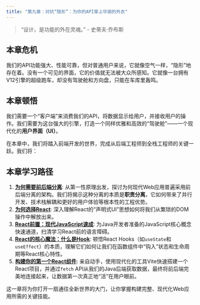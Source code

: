 ```yaml
---
title: "第九章：对抗“隐形”：为你的API穿上华丽的外衣"
---
```


> "设计，是功能的外在灵魂。" - 史蒂夫·乔布斯

## 本章危机

我们的API功能强大、性能可靠，但对普通用户来说，它就像空气一样，“隐形”地存在着。没有一个可见的界面，它的价值就无法被大众所感知。它就像一台拥有V12引擎的超级跑车，却没有驾驶舱和方向盘，只能在车库里轰鸣。

## 本章顿悟

我们需要一个“客户端”来消费我们的API，将数据显示给用户，并接收用户的操作。我们需要为这台强大的引擎，打造一个同样优雅和高效的“驾驶舱”——一个现代化的**用户界面（UI）**。

在本章中，我们将踏入前端开发的世界，完成从后端工程师到全栈工程师的关键一跃。我们将：

## 本章学习路径

1.  **[为何需要前后端分离](./01-why-frontend-backend-separation.qmd)**: 从第一性原理出发，探讨为何现代Web应用普遍采用前后端分离的架构。我们将揭示这种分离的本质是**职责分离**，它如何带来了并行开发、技术栈解耦和更好的用户体验等根本性的工程优势。
2.  **[为何选择React](./02-why-react.qmd)**: 深入理解React的“声明式UI”思想如何将我们从繁琐的DOM操作中解放出来。
3.  **[React前置：现代JavaScript速成](./02a-js-primer-for-react.qmd)**: 为Java开发者准备的JavaScript核心概念快速通道，扫清学习React前的语言障碍。
4.  **[React的核心魔法：什么是Hook](./02b-what-is-a-hook.qmd)**: 顿悟React Hooks（如`useState`和`useEffect`）的本质，理解它们如何让我们在函数组件中“钩入”状态和生命周期等React核心特性。
5.  **[构建你的第一个React组件](./03-first-component.qmd)**: 亲自动手，使用现代化的工具Vite快速搭建一个React项目，并通过`fetch` API从我们的Java后端获取数据，最终将前后端完美地连接起来，让数据第一次真正地“活”在用户眼前。

这一章将为你打开一扇通往全新世界的大门，让你掌握构建完整、现代化Web应用所需的关键技能。 